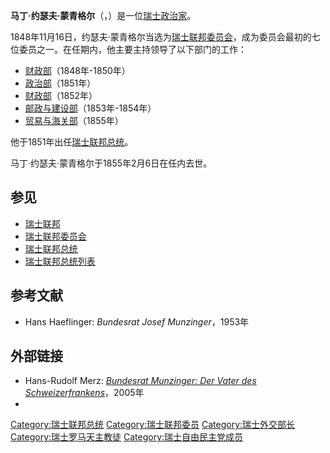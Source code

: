 {{Infobox_ President
| name= {{lang|en|Martin Josef Munzinger}}
| original_name = 马丁·约瑟夫·蒙青格尔
| image= Josef Munzinger.jpg
| office2={{tsl|en|List of members of the Swiss Federal Council|瑞士联邦委员会委员||瑞士联邦委员会委员}}
| term_start2=1848年 
| term_end2=1855年
| birth_date=1791年11月11日
| death_date= 1855年2月6日
}}

'''马丁·约瑟夫·蒙青格尔'''（{{lang-de|Martin Josef Munzinger}}，{{bd|1791年|11月11日|1855年|2月6日}}）是一位[[瑞士|瑞士]][[政治家|政治家]]。

1848年11月16日，约瑟夫·蒙青格尔当选为[[瑞士联邦委员会|瑞士联邦委员会]]{{tsl|en|List of members of the Swiss Federal Council|瑞士联邦委员会委员|委员}}，成为委员会最初的七位委员之一。在任期内，他主要主持领导了以下部门的工作：
* [[瑞士财政部|财政部]]（1848年-1850年）
* [[瑞士政治部|政治部]]（1851年）
* [[瑞士财政部|财政部]]（1852年）
* [[瑞士邮政与建设部|邮政与建设部]]（1853年-1854年）
* [[瑞士贸易与海关部|贸易与海关部]]（1855年）

他于1851年出任[[瑞士联邦总统|瑞士联邦总统]]。

马丁·约瑟夫·蒙青格尔于1855年2月6日在任内去世。

== 参见 ==
* [[瑞士联邦|瑞士联邦]]
* [[瑞士联邦委员会|瑞士联邦委员会]] 
* [[瑞士联邦总统|瑞士联邦总统]] 
* [[瑞士联邦总统列表|瑞士联邦总统列表]] 

== 参考文献 ==
* Hans Haeflinger: ''Bundesrat Josef Munzinger''，1953年

== 外部链接 ==
* Hans-Rudolf Merz: ''[http://www.stadtolten.info/dl.php/de/20050610210640/Rede+Munzinger.pdf Bundesrat Munzinger: Der Vater des Schweizerfrankens]''，2005年  {{de_icon}}
* {{HDS|3043|Josef Munzinger}}

{{start box}}
{{succession box | before = 无/最早的七位委员 | title = [[瑞士联邦委员会委员|瑞士联邦委员会委员]] | years = 1848年–1855年 | after = [[梅尔吉奥尔·约瑟夫·马丁·克尼塞尔|梅尔吉奥尔·约瑟夫·马丁·克尼塞尔]]}}
{{end box}}

{{Authority control}}
{{DEFAULTSORT:Munzinger, Josef}}
{{Switzerland-politician-stub}}

[[Category:瑞士联邦总统|Category:瑞士联邦总统]]
[[Category:瑞士联邦委员|Category:瑞士联邦委员]]
[[Category:瑞士外交部长|Category:瑞士外交部长]]
[[Category:瑞士罗马天主教徒|Category:瑞士罗马天主教徒]]
[[Category:瑞士自由民主党成员|Category:瑞士自由民主党成员]]